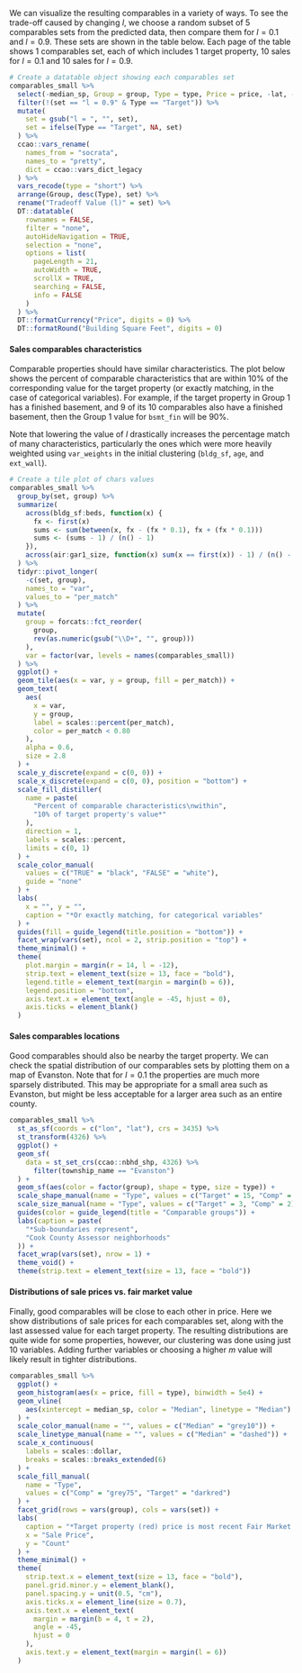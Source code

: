 We can visualize the resulting comparables in a variety of ways. To see the trade-off caused by changing $l$, we choose a random subset of 5 comparables sets from the predicted data, then compare them for $l = 0.1$ and $l = 0.9$. These sets are shown in the table below. Each page of the table shows 1 comparables set, each of which includes 1 target property, 10 sales for $l = 0.1$ and 10 sales for $l = 0.9$.

```r
# Create a datatable object showing each comparables set
comparables_small %>%
  select(-median_sp, Group = group, Type = type, Price = price, -lat, -lon) %>%
  filter(!(set == "l = 0.9" & Type == "Target")) %>%
  mutate(
    set = gsub("l = ", "", set),
    set = ifelse(Type == "Target", NA, set)
  ) %>%
  ccao::vars_rename(
    names_from = "socrata",
    names_to = "pretty",
    dict = ccao::vars_dict_legacy
  ) %>%
  vars_recode(type = "short") %>%
  arrange(Group, desc(Type), set) %>%
  rename("Tradeoff Value (l)" = set) %>%
  DT::datatable(
    rownames = FALSE,
    filter = "none",
    autoHideNavigation = TRUE,
    selection = "none",
    options = list(
      pageLength = 21,
      autoWidth = TRUE,
      scrollX = TRUE,
      searching = FALSE,
      info = FALSE
    )
  ) %>%
  DT::formatCurrency("Price", digits = 0) %>%
  DT::formatRound("Building Square Feet", digits = 0)
```

#### Sales comparables characteristics

Comparable properties should have similar characteristics. The plot below shows the percent of comparable characteristics that are within 10% of the corresponding value for the target property (or exactly matching, in the case of categorical variables). For example, if the target property in Group 1 has a finished basement, and 9 of its 10 comparables also have a finished basement, then the Group 1 value for `bsmt_fin` will be 90%.

Note that lowering the value of $l$ drastically increases the percentage match of many characteristics, particularly the ones which were more heavily weighted using `var_weights` in the initial clustering (`bldg_sf`, `age`, and `ext_wall`).

```r
# Create a tile plot of chars values
comparables_small %>%
  group_by(set, group) %>%
  summarize(
    across(bldg_sf:beds, function(x) {
      fx <- first(x)
      sums <- sum(between(x, fx - (fx * 0.1), fx + (fx * 0.1)))
      sums <- (sums - 1) / (n() - 1)
    }),
    across(air:gar1_size, function(x) sum(x == first(x)) - 1) / (n() - 1)
  ) %>%
  tidyr::pivot_longer(
    -c(set, group),
    names_to = "var",
    values_to = "per_match"
  ) %>%
  mutate(
    group = forcats::fct_reorder(
      group,
      rev(as.numeric(gsub("\\D+", "", group)))
    ),
    var = factor(var, levels = names(comparables_small))
  ) %>%
  ggplot() +
  geom_tile(aes(x = var, y = group, fill = per_match)) +
  geom_text(
    aes(
      x = var,
      y = group,
      label = scales::percent(per_match),
      color = per_match < 0.80
    ),
    alpha = 0.6,
    size = 2.8
  ) +
  scale_y_discrete(expand = c(0, 0)) +
  scale_x_discrete(expand = c(0, 0), position = "bottom") +
  scale_fill_distiller(
    name = paste(
      "Percent of comparable characteristics\nwithin",
      "10% of target property's value*"
    ),
    direction = 1,
    labels = scales::percent,
    limits = c(0, 1)
  ) +
  scale_color_manual(
    values = c("TRUE" = "black", "FALSE" = "white"),
    guide = "none"
  ) +
  labs(
    x = "", y = "",
    caption = "*Or exactly matching, for categorical variables"
  ) +
  guides(fill = guide_legend(title.position = "bottom")) +
  facet_wrap(vars(set), ncol = 2, strip.position = "top") +
  theme_minimal() +
  theme(
    plot.margin = margin(r = 14, l = -12),
    strip.text = element_text(size = 13, face = "bold"),
    legend.title = element_text(margin = margin(b = 6)),
    legend.position = "bottom",
    axis.text.x = element_text(angle = -45, hjust = 0),
    axis.ticks = element_blank()
  )
```

#### Sales comparables locations

Good comparables should also be nearby the target property. We can check the spatial distribution of our comparables sets by plotting them on a map of Evanston. Note that for $l = 0.1$ the properties are much more sparsely distributed. This may be appropriate for a small area such as Evanston, but might be less acceptable for a larger area such as an entire county. 

```r
comparables_small %>%
  st_as_sf(coords = c("lon", "lat"), crs = 3435) %>%
  st_transform(4326) %>%
  ggplot() +
  geom_sf(
    data = st_set_crs(ccao::nbhd_shp, 4326) %>%
      filter(township_name == "Evanston")
  ) +
  geom_sf(aes(color = factor(group), shape = type, size = type)) +
  scale_shape_manual(name = "Type", values = c("Target" = 15, "Comp" = 10)) +
  scale_size_manual(name = "Type", values = c("Target" = 3, "Comp" = 2)) +
  guides(color = guide_legend(title = "Comparable groups")) +
  labs(caption = paste(
    "*Sub-boundaries represent",
    "Cook County Assessor neighborhoods"
  )) +
  facet_wrap(vars(set), nrow = 1) +
  theme_void() +
  theme(strip.text = element_text(size = 13, face = "bold"))
```

#### Distributions of sale prices vs. fair market value

Finally, good comparables will be close to each other in price. Here we show distributions of sale prices for each comparables set, along with the last assessed value for each target property. The resulting distributions are quite wide for some properties, however, our clustering was done using just 10 variables. Adding further variables or choosing a higher $m$ value will likely result in tighter distributions.

```r
comparables_small %>%
  ggplot() +
  geom_histogram(aes(x = price, fill = type), binwidth = 5e4) +
  geom_vline(
    aes(xintercept = median_sp, color = "Median", linetype = "Median")
  ) +
  scale_color_manual(name = "", values = c("Median" = "grey10")) +
  scale_linetype_manual(name = "", values = c("Median" = "dashed")) +
  scale_x_continuous(
    labels = scales::dollar,
    breaks = scales::breaks_extended(6)
  ) +
  scale_fill_manual(
    name = "Type",
    values = c("Comp" = "grey75", "Target" = "darkred")
  ) +
  facet_grid(rows = vars(group), cols = vars(set)) +
  labs(
    caption = "*Target property (red) price is most recent Fair Market Value",
    x = "Sale Price",
    y = "Count"
  ) +
  theme_minimal() +
  theme(
    strip.text.x = element_text(size = 13, face = "bold"),
    panel.grid.minor.y = element_blank(),
    panel.spacing.y = unit(0.5, "cm"),
    axis.ticks.x = element_line(size = 0.7),
    axis.text.x = element_text(
      margin = margin(b = 4, t = 2),
      angle = -45,
      hjust = 0
    ),
    axis.text.y = element_text(margin = margin(l = 6))
  )
```
